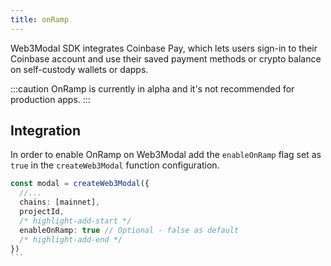 ```yaml
---
title: onRamp
---
```


Web3Modal SDK integrates Coinbase Pay, which lets users sign-in to their Coinbase account and use their saved payment methods or crypto balance on self-custody wallets or dapps.

:::caution
OnRamp is currently in alpha and it's not recommended for production apps.
:::

## Integration

In order to enable OnRamp on Web3Modal add the `enableOnRamp` flag set as `true` in the `createWeb3Modal` function configuration.

````ts
const modal = createWeb3Modal({
  //...
  chains: [mainnet],
  projectId,
  /* highlight-add-start */
  enableOnRamp: true // Optional - false as default
  /* highlight-add-end */
})
```
